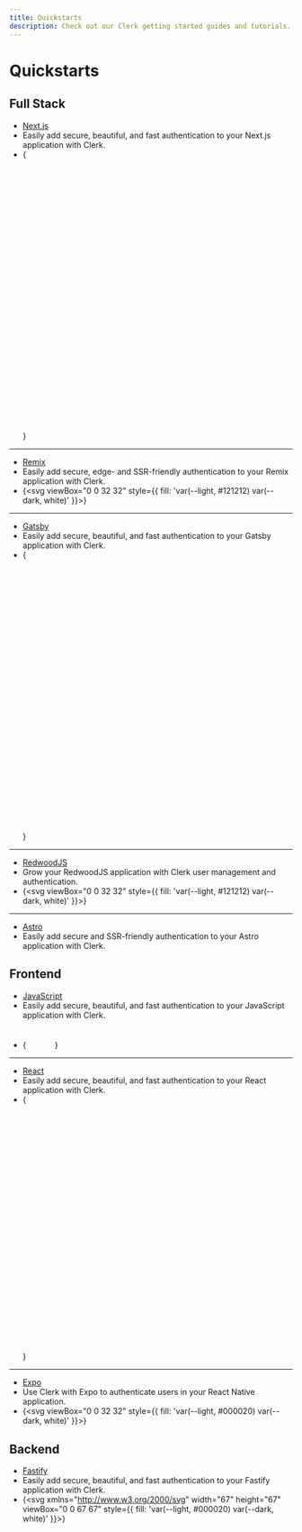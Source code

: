 ```yaml
---
title: Quickstarts
description: Check out our Clerk getting started guides and tutorials.
---
```


# Quickstarts

## Full Stack

<Cards>

- [Next.js](/docs/quickstarts/nextjs)
- Easily add secure, beautiful, and fast authentication to your Next.js application with Clerk.
- {<svg viewBox="0 0 180 180"><mask height="180" id=":r8:mask0_408_134" maskUnits="userSpaceOnUse" width="180" x="0" y="0" style={{maskType:'alpha'}}><circle cx="90" cy="90" style={{ fill: 'var(--light, black) var(--dark, white)' }} r="90"/></mask><g mask="url(#:r8:mask0_408_134)"><circle cx="90" cy="90" style={{ fill: 'var(--light, black) var(--dark, white)' }} r="90"/><path d="M149.508 157.52L69.142 54H54V125.97H66.1136V69.3836L139.999 164.845C143.333 162.614 146.509 160.165 149.508 157.52Z" fill="url(#:r8:paint0_linear_408_134)"/><rect fill="url(#:r8:paint1_linear_408_134)" height="72" width="12" x="115" y="54"/></g><defs><linearGradient gradientUnits="userSpaceOnUse" id=":r8:paint0_linear_408_134" x1="109" x2="144.5" y1="116.5" y2="160.5"><stop style={{ stopColor: 'var(--light, white) var(--dark, black)' }} /><stop offset="1" style={{ stopColor: 'var(--light, white) var(--dark, black)' }} stopOpacity="0"/></linearGradient><linearGradient gradientUnits="userSpaceOnUse" id=":r8:paint1_linear_408_134" x1="121" x2="120.799" y1="54" y2="106.875"><stop style={{ stopColor: 'var(--light, white) var(--dark, black)' }} /><stop offset="1" style={{ stopColor: 'var(--light, white) var(--dark, black)' }} stopOpacity="0"/></linearGradient></defs></svg>}

---

- [Remix](/docs/quickstarts/remix)
- Easily add secure, edge- and SSR-friendly authentication to your Remix application with Clerk.
- {<svg viewBox="0 0 32 32" style={{ fill: 'var(--light, #121212) var(--dark, white)' }}><path fillRule="evenodd" d="M27.267 24.297c.26 3.4.26 4.994.26 6.734h-7.744c0-.379.007-.726.013-1.077.021-1.093.043-2.233-.131-4.534-.23-3.37-1.659-4.118-4.285-4.118H3.2v-6.13h12.55c3.317 0 4.976-1.026 4.976-3.74 0-2.387-1.66-3.833-4.976-3.833H3.199V1.6h13.932c7.51 0 11.242 3.603 11.242 9.36 0 4.305-2.626 7.113-6.174 7.58 2.995.609 4.746 2.34 5.068 5.757Z" clipRule="evenodd"/><path d="M3.2 31.031v-4.57h8.188c1.368 0 1.665 1.03 1.665 1.645v2.925H3.199Z"/></svg>}

---

- [Gatsby](/docs/quickstarts/gatsby)
- Easily add secure, beautiful, and fast authentication to your Gatsby application with Clerk.
- {<svg viewBox="0 0 32 32" fill="none"><path style={{ fill: 'var(--light, #121212) var(--dark, white)' }} d="M16 0C7.2 0 0 7.2 0 16s7.2 16 16 16 16-7.2 16-16S24.8 0 16 0Zm0 3.428c4.228 0 7.887 2.057 10.172 5.144l-1.715 1.487C22.515 7.429 19.428 5.715 16 5.715c-4.457 0-8.228 2.857-9.715 6.857l13.143 13.143c3.315-1.143 5.83-4 6.63-7.43h-5.486V16h8c0 5.943-4.23 10.97-9.83 12.227L3.774 13.259C5.03 7.657 10.057 3.427 16 3.427v.001Zm-12.572 12.8 12.459 12.344c-3.2-.115-6.402-1.257-8.802-3.657-2.4-2.4-3.657-5.602-3.657-8.687Z"/></svg>}

---

- [RedwoodJS](/docs/references/redwood/overview)
- Grow your RedwoodJS application with Clerk user management and authentication.
- {<svg viewBox="0 0 32 32" style={{ fill: 'var(--light, #121212) var(--dark, white)' }}><path d="m9.317 4.627 6.214 4.241c.14.094.304.144.472.148a.845.845 0 0 0 .472-.148l6.218-4.256a.85.85 0 0 0-.118-1.449L16.36.087a.853.853 0 0 0-.746 0L9.42 3.163a.848.848 0 0 0-.104 1.464Zm8.796 5.572a.86.86 0 0 0 .368.704l4.982 3.404a.837.837 0 0 0 1.034-.067l4.179-3.737a.849.849 0 0 0-.037-1.297l-3.99-3.191a.847.847 0 0 0-1.001-.039L18.483 9.51a.859.859 0 0 0-.37.689ZM5.725 14.831a.853.853 0 0 1 .148 1.092.834.834 0 0 1-.29.272L2.61 17.978a.84.84 0 0 1-.957-.066.853.853 0 0 1-.28-.924l1.1-3.461a.84.84 0 0 1 1.364-.375l1.89 1.679Zm16.134.361-5.378-3.68a.845.845 0 0 0-.944 0l-5.377 3.68a.861.861 0 0 0-.368.647.885.885 0 0 0 .283.695l5.373 4.806a.847.847 0 0 0 1.123 0l5.373-4.806a.861.861 0 0 0-.085-1.342Zm-14.344-.95L3.34 10.504a.864.864 0 0 1-.284-.67.835.835 0 0 1 .316-.642l3.99-3.209a.855.855 0 0 1 1.005-.039l5.16 3.534a.852.852 0 0 1 0 1.426l-4.976 3.404a.844.844 0 0 1-1.037-.066Zm21.43 5.368-4.25-2.544a.837.837 0 0 0-.991.094l-5.193 4.636a.858.858 0 0 0-.097 1.172c.09.113.208.2.342.255l7.205 2.92a.846.846 0 0 0 1.087-.443l2.233-5.002a.854.854 0 0 0-.336-1.088Zm.59-6.082 1.1 3.462h-.01a.847.847 0 0 1-1.236.989l-2.978-1.783a.831.831 0 0 1-.407-.646.842.842 0 0 1 .279-.718l1.888-1.682a.841.841 0 0 1 1.364.378Zm-15.76 9.048a.849.849 0 0 0-.27-.78L8.312 17.16a.836.836 0 0 0-.992-.094L3.07 19.61a.864.864 0 0 0-.34 1.084l2.238 5.002a.843.843 0 0 0 1.085.443l7.2-2.92a.849.849 0 0 0 .522-.643Zm2.549 1.427 5.779 2.34a.85.85 0 0 1 .509.695.847.847 0 0 1-.359.794L16.47 31.85A.833.833 0 0 1 16 32a.853.853 0 0 1-.472-.152l-5.779-4.017a.847.847 0 0 1 .165-1.49l5.779-2.34c.203-.08.43-.08.632.002Z"/></svg>}

---

- [Astro](/docs/quickstarts/astro)
- Easily add secure and SSR-friendly authentication to your Astro application with Clerk.

</Cards>

## Frontend

<Cards>

- [JavaScript](/docs/quickstarts/javascript)
- Easily add secure, beautiful, and fast authentication to your JavaScript application with Clerk.
- {<svg xmlns="http://www.w3.org/2000/svg" width="51" height="50" viewBox="0 0 51 50" fill="none"><g clip-path="url(#clip0_24086_201244)"><path d="M50.7656 0H0.765625V50H50.7656V0Z" style={{ fill: 'var(--light, #121212) var(--dark, white)' }}/><path d="M34.3519 39.0627C35.3591 40.7072 36.6694 41.9159 38.9868 41.9159C40.9337 41.9159 42.1773 40.9429 42.1773 39.5984C42.1773 37.9873 40.8995 37.4167 38.7567 36.4794L37.5821 35.9754C34.1916 34.531 31.9392 32.7214 31.9392 28.896C31.9392 25.3722 34.6241 22.6897 38.8202 22.6897C41.8075 22.6897 43.9551 23.7294 45.5027 26.4516L41.844 28.8008C41.0384 27.3564 40.1694 26.7873 38.8202 26.7873C37.444 26.7873 36.5718 27.6603 36.5718 28.8008C36.5718 30.2103 37.4448 30.781 39.4606 31.654L40.6352 32.1572C44.6273 33.8691 46.8813 35.6143 46.8813 39.5381C46.8813 43.7683 43.5583 46.0857 39.0956 46.0857C34.7321 46.0857 31.913 44.0064 30.5337 41.281L34.3519 39.0627ZM17.7543 39.4699C18.4924 40.7794 19.1638 41.8865 20.7781 41.8865C22.3218 41.8865 23.2956 41.2825 23.2956 38.9341V22.9579H27.994V38.9976C27.994 43.8627 25.1416 46.077 20.9781 46.077C17.2162 46.077 15.0376 44.1302 13.9297 41.7853L17.7543 39.4699Z" style={{ fill: 'var(--light, white) var(--dark, #121212)' }}/></g><defs><clipPath id="clip0_24086_201244"><rect width="50" height="50" /></clipPath></defs></svg>}

---

- [React](/docs/quickstarts/react)
- Easily add secure, beautiful, and fast authentication to your React application with Clerk.
- {<svg viewBox="0 0 22 20" fill="none"><path style={{ stroke: 'var(--light, #121212) var(--dark, white)' }} d="M11 11.91a2 2 0 1 0 0-4 2 2 0 0 0 0 4Z"/><path style={{ stroke: 'var(--light, #121212) var(--dark, white)' }} d="M11 14.41c5.523 0 10-2.014 10-4.5 0-2.485-4.477-4.5-10-4.5S1 7.425 1 9.91c0 2.486 4.477 4.5 10 4.5Z"/><path style={{ stroke: 'var(--light, #121212) var(--dark, white)' }} d="M7.102 12.16c2.762 4.783 6.745 7.653 8.897 6.41 2.153-1.242 1.659-6.127-1.103-10.91C12.136 2.877 8.152.007 6 1.25 3.847 2.493 4.341 7.377 7.102 12.16Z"/><path style={{ stroke: 'var(--light, #121212) var(--dark, white)' }} d="M7.102 7.66C4.341 12.443 3.847 17.328 6 18.57c2.153 1.243 6.136-1.627 8.898-6.41 2.76-4.783 3.255-9.667 1.102-10.91C13.847.007 9.864 2.877 7.102 7.66Z"/></svg>}

---

- [Expo](/docs/quickstarts/expo)
- Use Clerk with Expo to authenticate users in your React Native application.
- {<svg viewBox="0 0 32 32" style={{ fill: 'var(--light, #000020) var(--dark, white)' }}><path d="M0 26.778c.057.707.307 1.417.957 2.37.774 1.133 2.102 1.754 3.071.757.653-.674 7.725-13.035 11.133-17.72a1.016 1.016 0 0 1 1.664 0c3.408 4.685 10.48 17.046 11.134 17.72.969.997 2.297.376 3.07-.756.76-1.114.971-1.894.971-2.728 0-.568-11.013-21.064-12.123-22.77-1.066-1.64-1.392-1.998-3.196-2.057h-1.376c-1.804.059-2.129.415-3.197 2.056C11.023 5.32.44 25.01 0 26.36v.418Z"/></svg>}

</Cards>

## Backend

<Cards>

- [Fastify](/docs/quickstarts/fastify)
- Easily add secure, beautiful, and fast authentication to your Fastify application with Clerk.
- {<svg xmlns="http://www.w3.org/2000/svg" width="67" height="67" viewBox="0 0 67 67" style={{ fill: 'var(--light, #000020) var(--dark, white)' }}><path d="M64.8923 18.1168L67 12.6535L66.9135 12.3157L46.0513 17.8069C48.2763 14.5882 47.5114 12.0059 47.5114 12.0059C47.5114 12.0059 40.8477 16.2604 35.8059 16.1515C30.7698 16.0398 29.1422 14.6998 21.4149 17.1621C13.6875 19.6243 11.5017 27.1842 9.26833 28.8117C7.02383 30.4392 0 35.7267 0 35.7267L0.01675 35.8216L6.35383 33.8004C6.35383 33.8004 4.61742 35.4335 0.924042 40.4167L0.750958 40.2575L0.756542 40.2882C0.756542 40.2882 3.72688 44.8275 6.63858 43.9844C6.97866 43.8773 7.30846 43.74 7.62404 43.574C8.79375 44.2273 10.3236 44.8666 12.0125 45.0397C12.0125 45.0397 10.868 43.7136 9.91321 42.2005L10.5776 41.7706L12.9924 42.6584L12.7244 40.3915C12.7328 40.3831 12.7412 40.3832 12.7468 40.3748L15.1169 41.243L14.8238 39.1827C15.1186 39.0262 15.4184 38.8791 15.7227 38.7417L18.1933 29.4035L28.4164 22.4327L27.604 24.479C25.5354 29.5766 21.6438 30.777 21.6438 30.777L20.019 31.3912C18.8103 32.8205 18.305 33.1695 17.8862 37.96C18.8577 37.7143 19.7901 37.6613 20.6332 37.8818C24.9994 39.0571 26.5153 44.3222 25.3372 45.7739C25.0468 46.1368 24.3433 46.7621 23.4584 47.4963H21.6913L21.6689 48.9312L21.4875 49.0736H19.6868L19.6617 50.4806L19.1871 50.8351C17.4926 50.8659 15.3542 49.3891 15.3542 49.3891C15.3542 50.7319 16.4736 52.8089 16.4736 52.8089L16.669 52.7139L16.4988 52.8396C16.4988 52.8396 21.0352 55.8629 23.8855 54.7407C26.4259 53.7469 32.9947 48.5627 38.6702 46.1061L55.8389 41.5836L58.103 35.7211L45.0156 39.1688V33.8953L60.3698 29.853L62.6338 23.9905L45.0184 28.6302V23.3568L64.8923 18.1168ZM33.7289 29.2835L37.802 28.2115L37.8578 28.4181L36.5876 31.7094L32.3638 32.8205L33.7289 29.2835ZM35.1331 36.3352L30.9121 37.4463L32.2773 33.9121L36.3503 32.8373L36.4061 33.0439L35.1331 36.3352ZM40.6355 35.1516L36.4117 36.2626L37.7796 32.7284L41.8527 31.6536L41.9085 31.8574L40.6355 35.1516Z"/></svg>}

</Cards>

<Include src="_partials/help" />

